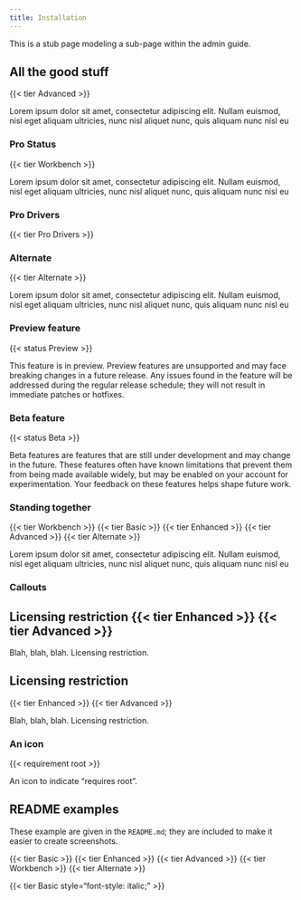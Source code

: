 ```yaml
---
title: Installation
---
```


This is a stub page modeling a sub-page within the admin guide.

## All the good stuff

{{< tier Advanced >}}

Lorem ipsum dolor sit amet, consectetur adipiscing elit. Nullam euismod, nisl
eget aliquam ultricies, nunc nisl aliquet nunc, quis aliquam nunc nisl eu

### Pro Status

{{< tier Workbench >}}

Lorem ipsum dolor sit amet, consectetur adipiscing elit. Nullam euismod, nisl
eget aliquam ultricies, nunc nisl aliquet nunc, quis aliquam nunc nisl eu

### Pro Drivers

{{< tier Pro Drivers >}}

### Alternate

{{< tier Alternate >}}

Lorem ipsum dolor sit amet, consectetur adipiscing elit. Nullam euismod, nisl
eget aliquam ultricies, nunc nisl aliquet nunc, quis aliquam nunc nisl eu

### Preview feature

{{< status Preview >}}

This feature is in preview. Preview features are unsupported and may face breaking changes in a future release. Any issues found in the feature will be addressed during the regular release schedule; they will not result in immediate patches or hotfixes.

### Beta feature

{{< status Beta >}}

Beta features are features that are still under development and may change in the future. These features often have known limitations that prevent them from being made available widely, but may be enabled on your account for experimentation. Your feedback on these features helps shape future work.

### Standing together

{{< tier Workbench >}} {{< tier Basic >}} {{< tier Enhanced >}} {{< tier Advanced >}} {{< tier Alternate >}}

Lorem ipsum dolor sit amet, consectetur adipiscing elit. Nullam euismod, nisl
eget aliquam ultricies, nunc nisl aliquet nunc, quis aliquam nunc nisl eu

### Callouts

::: {.callout-warning}
## Licensing restriction {{< tier Enhanced >}} {{< tier Advanced >}}

Blah, blah, blah. Licensing restriction.
:::

::: {.callout-warning}
## Licensing restriction

{{< tier Enhanced >}} {{< tier Advanced >}}

Blah, blah, blah. Licensing restriction.
:::

### An icon

{{< requirement root >}}

An icon to indicate "requires root".

## README examples

These example are given in the `README.md`; they are included to make it
easier to create screenshots.

{{< tier Basic >}}
{{< tier Enhanced >}}
{{< tier Advanced >}}
{{< tier Workbench >}}
{{< tier Alternate >}}

{{< tier Basic style="font-style: italic;" >}}